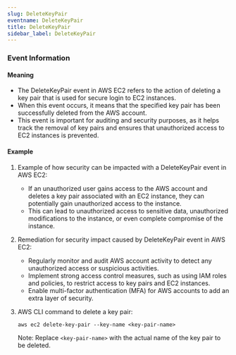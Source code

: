 ```yaml
--- 
slug: DeleteKeyPair
eventname: DeleteKeyPair
title: DeleteKeyPair
sidebar_label: DeleteKeyPair
---
```

                       


### Event Information

#### Meaning

- The DeleteKeyPair event in AWS EC2 refers to the action of deleting a key pair that is used for secure login to EC2 instances.
- When this event occurs, it means that the specified key pair has been successfully deleted from the AWS account.
- This event is important for auditing and security purposes, as it helps track the removal of key pairs and ensures that unauthorized access to EC2 instances is prevented.

#### Example

1. Example of how security can be impacted with a DeleteKeyPair event in AWS EC2:
   - If an unauthorized user gains access to the AWS account and deletes a key pair associated with an EC2 instance, they can potentially gain unauthorized access to the instance.
   - This can lead to unauthorized access to sensitive data, unauthorized modifications to the instance, or even complete compromise of the instance.

2. Remediation for security impact caused by DeleteKeyPair event in AWS EC2:
   - Regularly monitor and audit AWS account activity to detect any unauthorized access or suspicious activities.
   - Implement strong access control measures, such as using IAM roles and policies, to restrict access to key pairs and EC2 instances.
   - Enable multi-factor authentication (MFA) for AWS accounts to add an extra layer of security.

3. AWS CLI command to delete a key pair:
   ```
   aws ec2 delete-key-pair --key-name <key-pair-name>
   ```
   Note: Replace `<key-pair-name>` with the actual name of the key pair to be deleted.

 